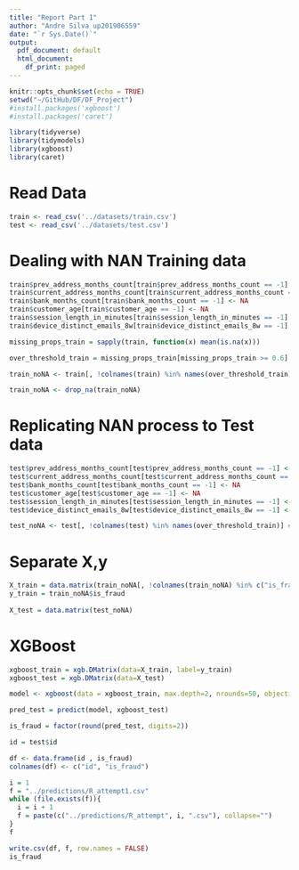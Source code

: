 ```yaml
---
title: "Report Part 1"
author: "Andre Silva up201906559"
date: "`r Sys.Date()`"
output:
  pdf_document: default
  html_document:
    df_print: paged
---
```


```r
knitr::opts_chunk$set(echo = TRUE)
setwd("~/GitHub/DF/DF_Project")
#install.packages('xgboost')
#install.packages('caret')
```

```r
library(tidyverse)
library(tidymodels)
library(xgboost)
library(caret) 
```

# Read Data
```r
train <- read_csv('../datasets/train.csv')
test <- read_csv('../datasets/test.csv')
```

# Dealing with NAN Training data
```r
train$prev_address_months_count[train$prev_address_months_count == -1] <- NA
train$current_address_months_count[train$current_address_months_count == -1] <- NA
train$bank_months_count[train$bank_months_count == -1] <- NA
train$customer_age[train$customer_age == -1] <- NA
train$session_length_in_minutes[train$session_length_in_minutes == -1] <- NA
train$device_distinct_emails_8w[train$device_distinct_emails_8w == -1] <- NA

missing_props_train = sapply(train, function(x) mean(is.na(x)))

over_threshold_train = missing_props_train[missing_props_train >= 0.6] # Remove coll with NA >= X

train_noNA <- train[, !colnames(train) %in% names(over_threshold_train)]

train_noNA <- drop_na(train_noNA)

```

# Replicating NAN process to Test data
```r
test$prev_address_months_count[test$prev_address_months_count == -1] <- NA
test$current_address_months_count[test$current_address_months_count == -1] <- NA
test$bank_months_count[test$bank_months_count == -1] <- NA
test$customer_age[test$customer_age == -1] <- NA
test$session_length_in_minutes[test$session_length_in_minutes == -1] <- NA
test$device_distinct_emails_8w[test$device_distinct_emails_8w == -1] <- NA

test_noNA <- test[, !colnames(test) %in% names(over_threshold_train)] # Remove the same columns as in train
```

# Separate X,y
```r
X_train = data.matrix(train_noNA[, !colnames(train_noNA) %in% c("is_fraud")])
y_train = train_noNA$is_fraud
  
X_test = data.matrix(test_noNA)
```

# XGBoost
```r
xgboost_train = xgb.DMatrix(data=X_train, label=y_train)
xgboost_test = xgb.DMatrix(data=X_test)

model <- xgboost(data = xgboost_train, max.depth=2, nrounds=50, objective = "reg:logistic")
```

```r
pred_test = predict(model, xgboost_test)

is_fraud = factor(round(pred_test, digits=2))

id = test$id

df <- data.frame(id , is_fraud)
colnames(df) <- c("id", "is_fraud")

i = 1
f = "../predictions/R_attempt1.csv"
while (file.exists(f)){
  i = i + 1
  f = paste(c("../predictions/R_attempt", i, ".csv"), collapse="")
}
f

write.csv(df, f, row.names = FALSE)
is_fraud
```


